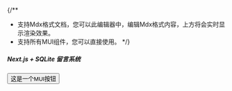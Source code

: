 {/** 
 * 支持Mdx格式文档，您可以此编辑器中，编辑Mdx格式内容，上方将会实时显示渲染效果。
 * 支持所有MUI组件，您可以直接使用。
*/}

##### Next.js + SQLite 留言系统

<Button type='submit' variant='contained'>这是一个MUI按钮</Button>
